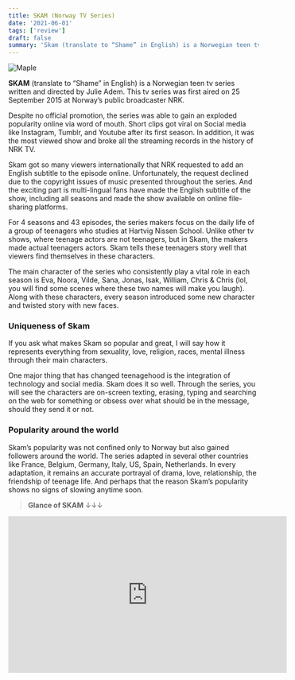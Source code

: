 ```yaml
---
title: SKAM (Norway TV Series)
date: '2021-06-01'
tags: ['review']
draft: false
summary: 'Skam (translate to “Shame” in English) is a Norwegian teen tv series.It represents everything from sexuality, love, religion, races, mental illness through their main characters. '
---
```


<div className="my-1 px-2 w-full overflow-hidden xl:my-1 xl:px-2 xl:w-1/2">
  <Image alt="Maple" src="/static/images/SKAM.png" width={800} height={400} />
</div>

**SKAM** (translate to “Shame” in English) is a Norwegian teen tv series written and directed by Julie Adem. This tv series was first aired on 25 September 2015 at Norway’s public broadcaster NRK.

Despite no official promotion, the series was able to gain an exploded popularity online via word of mouth. Short clips got viral on Social media like Instagram, Tumblr, and Youtube after its first season. In addition, it was the most viewed show and broke all the streaming records in the history of NRK TV.

Skam got so many viewers internationally that NRK requested to add an English subtitle to the episode online. Unfortunately, the request declined due to the copyright issues of music presented throughout the series. And the exciting part is multi-lingual fans have made the English subtitle of the show, including all seasons and made the show available on online file-sharing platforms.

For 4 seasons and 43 episodes, the series makers focus on the daily life of a group of teenagers who studies at Hartvig Nissen School. Unlike other tv shows, where teenage actors are not teenagers, but in Skam, the makers made actual teenagers actors.
Skam tells these teenagers story well that viewers find themselves in these characters.

The main character of the series who consistently play a vital role in each season is Eva, Noora, Vilde, Sana, Jonas, Isak, William, Chris & Chris (lol, you will find some scenes where these two names will make you laugh). Along with these characters, every season introduced some new character and twisted story with new faces.

### Uniqueness of Skam

If you ask what makes Skam so popular and great, I will say how it represents everything from sexuality, love, religion, races, mental illness through their main characters.

One major thing that has changed teenagehood is the integration of technology and social media. Skam does it so well. Through the series, you will see the characters are on-screen texting, erasing, typing and searching on the web for something or obsess over what should be in the message, should they send it or not.

### Popularity around the world

Skam’s popularity was not confined only to Norway but also gained followers around the world. The series adapted in several other countries like France, Belgium, Germany, Italy, US, Spain, Netherlands. In every adaptation, it remains an accurate portrayal of drama, love, relationship, the friendship of teenage life. And perhaps that the reason Skam’s popularity shows no signs of slowing anytime soon.

> **Glance of SKAM** &#8595;&#8595;&#8595;

<div className="my-1 px-2 w-full overflow-hidden xl:my-1 xl:px-2 xl:w-1/2">
  <iframe width="560" height="315" src="https://www.youtube.com/embed/xp_7XFKC-Y4" title="YouTube video player" frameborder="0" allow="accelerometer; autoplay; clipboard-write; encrypted-media; gyroscope; picture-in-picture" allowfullscreen></iframe>
</div>